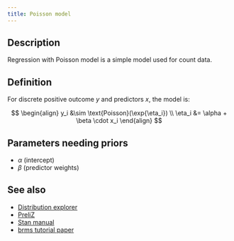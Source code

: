 ```yaml
---
title: Poisson model
---
```


## Description

Regression with Poisson model is a simple model used for count data.

## Definition

For discrete positive outcome $y$ and predictors $x$, the model is:

$$
\begin{align}
y_i &\sim \text{Poisson}(\exp{\eta_i}) \\
\eta_i &= \alpha + \beta \cdot x_i
\end{align}
$$

## Parameters needing priors

- $\alpha$ (intercept)
- $\beta$ (predictor weights)

## See also

- [Distribution explorer](https://distribution-explorer.github.io/discrete/poisson.html)
- [PreliZ](https://preliz.readthedocs.io/en/latest/examples/gallery/poisson.html)
- [Stan manual](https://mc-stan.org/docs/functions-reference/unbounded_discrete_distributions.html#poisson-log-glm)
- [brms tutorial paper](https://compass.onlinelibrary.wiley.com/doi/10.1111/lnc3.12439)
